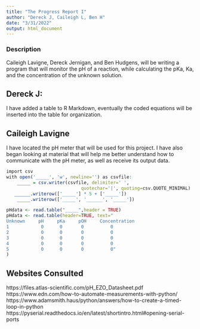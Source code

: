 ```yaml
---
title: "The Progress Report I"
author: "Dereck J, Caileigh L, Ben H"
date: "3/31/2022"
output: html_document
---
```































































































### Description
Caileigh Lavigne, Dereck Jernigan, and Ben Hudgens, will be writing a program that will monitor the pH of a reaction, while calculating the pKa, Ka, and the concentration of the unknown solution. 

## Dereck J:

I have added a table to R Markdown, eventually the coded equations will be inserted into the table for organization.


## Caileigh Lavigne
I have located the pH meter that will be used for this project. I have also began looking at material that will help me better understand how to communicate with the pH meter, as well as receive its output data.

```r
import csv
with open('_____', 'w', newline='') as csvfile:
    _____ = csv.writer(csvfile, delimiter=' ',
                            quotechar='|', quoting=csv.QUOTE_MINIMAL)
   ______.writerow(['_____'] * 5 + ['_____'])
    _____.writerow(['_____', '______', '_____'])
```

```r
pHdata <- read.table("_____",header = TRUE)
pHdata <- read.table(header=TRUE, text="
Unknown     pH     pKa     pOH     Concentration
1            0      0       0          0
2            0      0       0          0
3            0      0       0          0
4            0      0       0          0
5            0      0       0          0"
)
```

## Websites Consulted
https://files.atlas-scientific.com/pH_EZO_Datasheet.pdf
https://www.edn.com/how-to-automate-measurements-with-python/
https://www.adamsmith.haus/python/answers/how-to-create-a-timed-loop-in-python
https://pyserial.readthedocs.io/en/latest/shortintro.html#opening-serial-ports